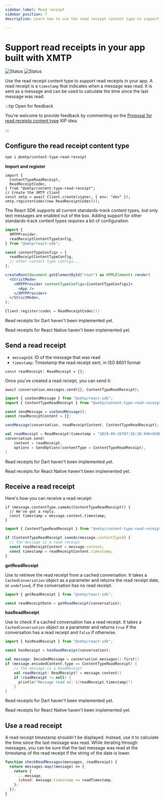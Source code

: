 ```yaml
---
sidebar_label: Read receipt
sidebar_position: 7
description: Learn how to use the read receipt content type to support read receipts in your app built with XMTP

---
```



# Support read receipts in your app built with XMTP

![Status](https://img.shields.io/badge/Content_type_status-Standards--track-yellow) ![Status](https://img.shields.io/badge/Reference_implementation_status-Beta-yellow)

Use the read receipt content type to support read receipts in your app. A read receipt is a `timestamp` that indicates when a message was read. It is sent as a message and can be used to calculate the time since the last message was read.

:::tip Open for feedback

You're welcome to provide feedback by commenting on the [Proposal for read receipts content type](https://github.com/orgs/xmtp/discussions/43) XIP idea.

:::

## Configure the read receipt content type

<Tabs groupId="sdk-langs">
<TabItem value="js" label="JavaScript"  attributes={{className: "js_tab"}}>

```bash
npm i @xmtp/content-type-read-receipt
```

**Import and register**

```tsx
import {
  ContentTypeReadReceipt,
  ReadReceiptCodec,
} from "@xmtp/content-type-read-receipt";
// Create the XMTP client
const xmtp = await Client.create(signer, { env: "dev" });
xmtp.registerCodec(new ReadReceiptCodec());
```

</TabItem>
<TabItem value="react" label="React"  attributes={{className: "react_tab"}}>

The React SDK supports all current standards-track content types, but only text messages are enabled out of the box. Adding support for other standards-track content types requires a bit of configuration.

```jsx
import {
  XMTPProvider,
  readReceiptContentTypeConfig,
} from "@xmtp/react-sdk";

const contentTypeConfigs = [
  readReceiptContentTypeConfig,
  // other content type configs...
];

createRoot(document.getElementById("root") as HTMLElement).render(
  <StrictMode>
    <XMTPProvider contentTypeConfigs={contentTypeConfigs}>
      <App />
    </XMTPProvider>
  </StrictMode>,
);
```

</TabItem>
<TabItem value="kotlin" label="Kotlin"  attributes={{className: "kotlin_tab"}}>

```kotlin
Client.register(codec = ReadReceiptCodec())
```

</TabItem>
<TabItem value="dart" label="Dart"  attributes={{className: "dart_tab"}}>

Read receipts for Dart haven't been implemented yet.

</TabItem>
<TabItem value="rn" label="React Native"  attributes={{className: "rn_tab"}}>

Read receipts for React Native haven't been implemented yet.

</TabItem></Tabs>

## Send a read receipt

- `messageId`: ID of the message that was read
- `timestamp`: Timestamp the read receipt sent, in ISO 8601 format

<Tabs groupId="sdk-langs">
<TabItem value="js" label="JavaScript"  attributes={{className: "js_tab"}}>

```tsx
const readReceipt: ReadReceipt = {};
```

Once you've created a read receipt, you can send it:

```tsx
await conversation.messages.send({}, ContentTypeReadReceipt);
```

</TabItem>
<TabItem value="react" label="React"  attributes={{className: "react_tab"}}>

```jsx
import { useSendMessage } from "@xmtp/react-sdk";
import { ContentTypeReadReceipt } from "@xmtp/content-type-read-receipt";

const sendMessage = useSendMessage();
const readReceiptContent = {};

sendMessage(conversation, readReceiptContent, ContentTypeReadReceipt);
```

</TabItem>
<TabItem value="kotlin" label="Kotlin"  attributes={{className: "kotlin_tab"}}>

```kotlin
val readReceipt = ReadReceipt(timestamp = "2019-09-26T07:58:30.996+0200")
conversation.send(
    content = readReceipt,
    options = SendOptions(contentType = ContentTypeReadReceipt),
)
```

</TabItem>
<TabItem value="dart" label="Dart"  attributes={{className: "dart_tab"}}>

Read receipts for Dart haven't been implemented yet.

</TabItem>
<TabItem value="rn" label="React Native"  attributes={{className: "rn_tab"}}>

Read receipts for React Native haven't been implemented yet.

</TabItem>
</Tabs>

## Receive a read receipt

Here's how you can receive a read receipt:

<Tabs groupId="sdk-langs">
<TabItem value="js" label="JavaScript"  attributes={{className: "js_tab"}}>

```tsx
if (message.contentType.sameAs(ContentTypeReadReceipt)) {
  // We've got a reply.
  const timestamp = message.content.timestamp;
}
```

</TabItem>
<TabItem value="react" label="React"  attributes={{className: "react_tab"}}>

```jsx
import { ContentTypeReadReceipt } from "@xmtp/content-type-read-receipt";

if (ContentTypeReadReceipt.sameAs(message.contentType)) {
  // The message is a read receipt
  const readReceiptContent = message.content;
  const timestamp = readReceiptContent.timestamp;
}
```

**getReadReceipt**

Use to retrieve the read receipt from a cached conversation. It takes a `CachedConversation` object as a parameter and returns the read receipt date, or `undefined`, if the conversation has no read receipt.

```jsx
import { getReadReceipt } from "@xmtp/react-sdk";

const readReceiptDate = getReadReceipt(conversation);
```

**hasReadReceipt**

Use to check if a cached conversation has a read receipt. It takes a `CachedConversation` object as a parameter and returns `true` if the conversation has a read receipt and `false` if otherwise.

```jsx
import { hasReadReceipt } from "@xmtp/react-sdk";

const hasReceipt = hasReadReceipt(conversation);
```

</TabItem>
<TabItem value="kotlin" label="Kotlin"  attributes={{className: "kotlin_tab"}}>

```kotlin
val message: DecodedMessage = conversation.messages().first()
if (message.encodedContent.type == ContentTypeReadReceipt) {
    // The message is a ReadReceipt
    val readReceipt: ReadReceipt? = message.content()
    if (readReceipt != null) {
      println("Message read at: ${readReceipt.timestamp}")
    }
}
```

</TabItem>
<TabItem value="dart" label="Dart"  attributes={{className: "dart_tab"}}>

Read receipts for Dart haven't been implemented yet.

</TabItem>
<TabItem value="rn" label="React Native"  attributes={{className: "rn_tab"}}>

Read receipts for React Native haven't been implemented yet.

</TabItem>
</Tabs>

## Use a read receipt

A read receipt timestamp shouldn't be displayed. Instead, use it to calculate the time since the last message was read. While iterating through messages, you can be sure that the last message was read at the timestamp of the read receipt if the string of the date is lower.

<!--string of the date - should be timestamp? if the string of the date/timestamp is lower than what value?-->

<!--get React and Kotlin code for below-->

<Tabs groupId="sdk-langs">
<TabItem value="js" label="JavaScript"  attributes={{className: "js_tab"}}>

```jsx
function checkReadMessages(messages, readReceipt) {
  return messages.map((message) => {
    return {
      ...message,
      isRead: message.timestamp <= readTimestamp,
    };
  });
}
```

</TabItem></Tabs>
